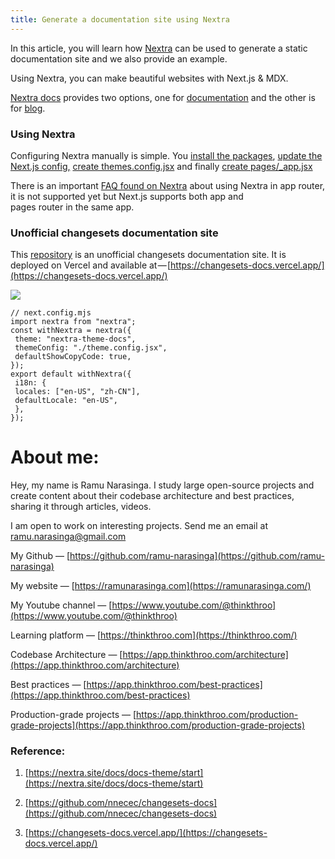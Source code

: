 ```yaml
---
title: Generate a documentation site using Nextra
---
```


In this article, you will learn how [Nextra](https://nextra.site/) can be used to generate a static documentation site and we also provide an example.

Using Nextra, you can make beautiful websites with Next.js & MDX.

[Nextra docs](https://nextra.site/docs) provides two options, one for [documentation](https://nextra.site/docs/docs-theme/start) and the other is for [blog](https://nextra.site/docs/blog-theme/start).

### Using Nextra

Configuring Nextra manually is simple. You [install the packages](https://nextra.site/docs/docs-theme/start#install), [update the Next.js config,](https://nextra.site/docs/docs-theme/start#add-nextjs-config) [create themes.config.jsx](https://nextra.site/docs/docs-theme/start#create-docs-theme-config) and finally [create pages/\_app.jsx](https://nextra.site/docs/docs-theme/start#create-nextjs-app-component)

There is an important [FAQ found on Nextra](https://nextra.site/docs#nextra-faq) about using Nextra in app router, it is not supported yet but Next.js supports both app and   
pages router in the same app.

### Unofficial changesets documentation site

This [repository](https://github.com/nnecec/changesets-docs) is an unofficial changesets documentation site. It is deployed on Vercel and available at — [https://changesets-docs.vercel.app/](https://changesets-docs.vercel.app/)

![](https://cdn-images-1.medium.com/max/1600/1*1ZtgGEo4eLpOvHhvbG1Y7A.png )

```plaintext
// next.config.mjs
import nextra from "nextra";
const withNextra = nextra({
 theme: "nextra-theme-docs",
 themeConfig: "./theme.config.jsx",
 defaultShowCopyCode: true,
});
export default withNextra({
 i18n: {
 locales: ["en-US", "zh-CN"],
 defaultLocale: "en-US",
 },
});
```

# **About me:**

Hey, my name is Ramu Narasinga. I study large open-source projects and create content about their codebase architecture and best practices, sharing it through articles, videos.

I am open to work on interesting projects. Send me an email at ramu.narasinga@gmail.com

My Github — [https://github.com/ramu-narasinga](https://github.com/ramu-narasinga)

My website — [https://ramunarasinga.com](https://ramunarasinga.com/)

My Youtube channel — [https://www.youtube.com/@thinkthroo](https://www.youtube.com/@thinkthroo)

Learning platform — [https://thinkthroo.com](https://thinkthroo.com/)

Codebase Architecture — [https://app.thinkthroo.com/architecture](https://app.thinkthroo.com/architecture)

Best practices — [https://app.thinkthroo.com/best-practices](https://app.thinkthroo.com/best-practices)

Production-grade projects — [https://app.thinkthroo.com/production-grade-projects](https://app.thinkthroo.com/production-grade-projects)

### Reference:

1. [https://nextra.site/docs/docs-theme/start](https://nextra.site/docs/docs-theme/start)
    
2. [https://github.com/nnecec/changesets-docs](https://github.com/nnecec/changesets-docs)
    
3. [https://changesets-docs.vercel.app/](https://changesets-docs.vercel.app/)